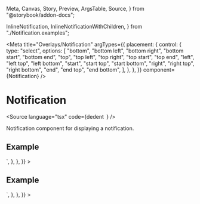   Meta,
  Canvas,
  Story,
  Preview,
  ArgsTable,
  Source,
} from "@storybook/addon-docs";

  InlineNotification,
  InlineNotificationWithChildren,
} from "./Notification.examples";

<Meta
  title="Overlays/Notification"
  argTypes={{
    placement: {
      control: {
        type: "select",
        options: [
          "bottom",
          "bottom left",
          "bottom right",
          "bottom start",
          "bottom end",
          "top",
          "top left",
          "top right",
          "top start",
          "top end",
          "left",
          "left top",
          "left bottom",
          "start",
          "start top",
          "start bottom",
          "right",
          "right top",
          "right bottom",
          "end",
          "end top",
          "end bottom",
        ],
      },
    },
  }}
  component={Notification}
/>

# Notification

<Source
  language="tsx"
  code={dedent`
  `}
/>

Notification component for displaying a notification.

## Example

<Preview>
  <Story
    name="a) Inline notification"
    parameters={{
      docs: {
        source: {
          code: dedent`
<Notification />`,
        },
      },
    }}
  >
    <InlineNotification />
  </Story>
</Preview>

## Example

<Preview>
  <Story
    name="a) Inline notification with children"
    parameters={{
      docs: {
        source: {
          code: dedent`
<Notification />`,
        },
      },
    }}
  >
    <InlineNotificationWithChildren />
  </Story>
</Preview>
